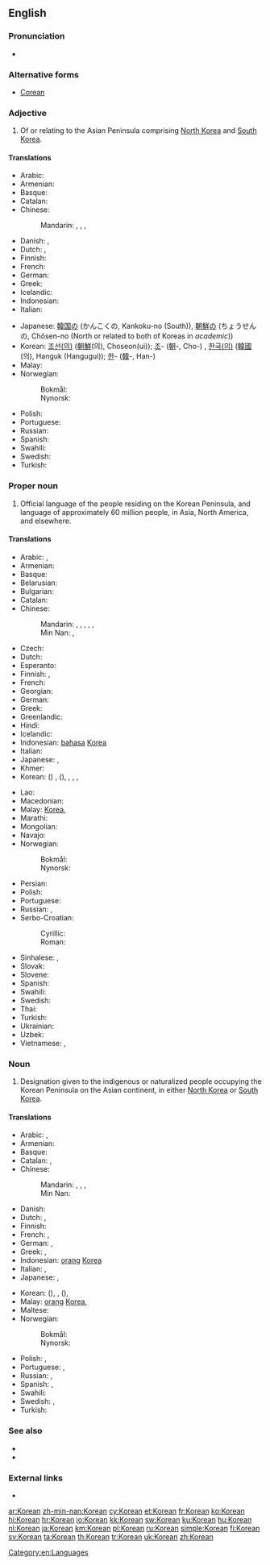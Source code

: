 {{interwiktionary|code=ko}}
{{also|korean|:Category:Korean language}}
==English==
{{wikipedia}}

===Pronunciation===
* {{audio|en-us-Korean.ogg|Audio (US)}}

===Alternative forms===
* [[Corean]]

===Adjective===
{{en-adj|-}}

# Of or relating to the Asian Peninsula comprising [[North Korea]] and [[South Korea]].

====Translations====
{{trans-top|relating to the Korean Peninsula}}
* Arabic: {{t-|ar|كوري|tr=kóori}}
* Armenian: {{t-|hy|կորեական|tr=koreakan}}
* Basque: {{t-|eu|korear}}
* Catalan: {{t-|ca|coreà}}
* Chinese:
*: Mandarin: {{t-SOP|cmn|[[朝鮮]][[的]]}}, {{t-SOP|cmn|[[朝鲜]][[的]]|tr=Cháoxiǎn de}}, {{t-SOP|cmn|[[韓国]][[的]]}}, {{t-SOP|cmn|[[韩国]][[的]]|tr=Hánguó de}}
* Danish: {{t-|da|koreansk}}, {{t-|da|koreanskt|n}}
* Dutch: {{t+|nl|Koreaans}}, {{t-|nl|Koreaanse}}
* Finnish: {{t+|fi|korealainen}}
* French: {{t+|fr|coréen}}
* German: {{t+|de|koreanisch}}
* Greek: {{t+|el|κορεατικός|tr=koreatikós}}
* Icelandic: {{t-|is|kóreskur}}
* Indonesian: {{t+|id|Korea}}
* Italian: {{t+|it|coreano}}
{{trans-mid}}
* Japanese: [[韓国]][[の]] (かんこくの, Kankoku-no (South)), [[朝鮮]][[の]] (ちょうせんの, Chōsen-no (North or related to both of Koreas in ''academic''))
* Korean: [[조선]][[의|(의)]] ([[朝鮮]](의), Choseon(ui)); [[조]]- ([[朝]]-, Cho-) {{qualifier|North Korea}}, [[한국]][[의|(의)]] ([[韓國]](의), Hanguk (Hangugui)); [[한]]- ([[韓]]-, Han-) {{qualifier|South Korea}}
* Malay: {{t-|ms|Korea}}
* Norwegian:
*: Bokmål: {{t-|nb|koreansk}}
*: Nynorsk: {{t-|nn|koreansk}}
* Polish: {{t+|pl|koreański|m}}
* Portuguese: {{t+|pt|coreano}}
* Russian: {{t+|ru|корейский|tr=koréjskij}}
* Spanish: {{t+|es|coreano}}
* Swahili: {{t-|sw|ya Korea}}
* Swedish: {{t+|sv|koreansk}}
* Turkish: {{t+|tr|Kore}}
{{trans-bottom}}

===Proper noun===
{{en-proper noun}}

# Official language of the people residing on the Korean Peninsula, and language of approximately 60 million people, in Asia, North America, and elsewhere.

====Translations====
{{trans-top|language}}
* Arabic: {{t-|ar|كوري|m|tr=kuuriy}}, {{t-|ar|الكورية|f|tr=al-kuríyya}}
* Armenian: {{t-|hy|կորեերեն|tr=koreeren}}
* Basque: {{t+|eu|koreera}}
* Belarusian: {{t-|be|карэйская|f|tr=karéjskaja|sc=Cyrl}}
* Bulgarian: {{t-|bg|корейски|m|tr=koréjski|sc=Cyrl}}
* Catalan: {{t-|ca|coreà|m}}
* Chinese:
*: Mandarin: {{t-|cmn|韓語|sc=Hani}}, {{t-|cmn|韩语|tr=Hányǔ|sc=Hani}}, {{t-|cmn|韓文|sc=Hani}}, {{t-|cmn|韩文|tr=Hánwén|sc=Hani}}, {{t-|cmn|朝鮮語|sc=Hani}}, {{t-|cmn|朝鲜语|tr=Cháoxiǎnyǔ|sc=Hani}}
*: Min Nan: {{t-|nan|韓文|tr=Hân-bûn|sc=Hans}}, {{t-|nan|韓語|tr=Hân-gú, Hân-gí|sc=Hans}}
* Czech: {{t+|cs|korejština|f}}
* Dutch: {{t+|nl|Koreaans|n}}
* Esperanto: {{t-|eo|Koreana}}
* Finnish: {{t+|fi|korea}}, {{t-|fi|korean kieli}}
* French: {{t+|fr|coréen|m}}
* Georgian: {{t-|ka|კორეული|tr=kʼoreuli|sc=Geor}}
* German: {{t+|de|Koreanisch|n}}
* Greek: {{t+|el|κορεατικά|n-p|tr=koreatiká}}
* Greenlandic: {{t-|kl|Koreamiusut}}
* Hindi: {{t+|hi|कोरियाई|tr=kōriyā'ī}}
* Icelandic: {{t+|is|kóreska}}
* Indonesian: [[bahasa]] [[Korea]]
* Italian: {{t+|it|coreano}}
* Japanese: {{t+|ja|韓国語|tr=かんこくご, Kankoku-go}} {{qualifier|South}}, {{t+|ja|朝鮮語|tr=ちょうせんご, Chōsen-go}} {{qualifier|North or academic}}
* Khmer: {{t-|km|ភាសាកូរ៉េ|tr=pīăsā kōrē|sc=Khmr}}
* Korean: {{t+|ko|조선어|tr=Joseoneo|sc=Hang}} ({{t+|ko|朝鮮語|sc=Hani}}) {{qualifier|North Korea}}, {{t+|ko|한국어|tr=Hangugeo|sc=Hang}} ({{t+|ko|韓國語|sc=Hani}}), {{t+|ko|한국말|tr=Hangungmal|sc=Hang}}, {{t+|ko|국어|tr=Gugeo|sc=Hang}}, {{t+|ko|우리말|tr=Urimal|sc=Hang}}, {{t+|ko|한글|tr=Hangeul|sc=Hang}} {{qualifier|informal, careful speakers regard this usage as incorrect}} {{qualifier|South Korea}}
{{trans-mid}}
* Lao: {{t+|lo|ພາສາເກົາຫຼີ|sc=Laoo}}
* Macedonian: {{t-|mk|корејски|m|tr=koréjski|sc=Cyrl}}
* Malay: {{l|ms|bahasa}} [[Korea]], {{t-|ms|Korea}}
* Marathi: {{t-|mr|कोरियन|f|tr=koriyana|sc=Deva}}
* Mongolian: {{t-|mn|солонгос хэл|tr=solongos hel|sc=Cyrl}}
* Navajo: {{tø|nv|Kolíya dineʼé bizaad}}
* Norwegian:
*: Bokmål: {{t-|nb|koreansk|m}}
*: Nynorsk: {{t-|nn|koreansk|m}}
* Persian: {{t-|fa|کرهای}}
* Polish: {{t+|pl|koreański|m}}
* Portuguese: {{t+|pt|coreano|m}}
* Russian: {{t+|ru|корейский язык|m|tr=koréjskij jazýk}}, {{t+|ru|корейский|m|tr=koréjskij}}
* Serbo-Croatian:
*: Cyrillic: {{t-|sh|корејски|m}}
*: Roman: {{t-|sh|korejski|m}}
* Sinhalese: {{t-|si|කොරියානු|tr=koriyānū|sc=Sinh}}, {{t-|si|කොරියානු භාෂාව|tr=koriyānū bhāṣāva|sc=Sinh}}
* Slovak: {{t+|sk|kórejčina|f}}
* Slovene: {{t+|sl|korejščina|f}}
* Spanish: {{t+|es|coreano|m}}
* Swahili: {{t-|sw|Kikorea}}
* Swedish: {{t+|sv|koreanska|c}}
* Thai: {{t+|th|ภาษาเกาหลี|tr= paa-săa gao-lĕe}}
* Turkish: {{t+|tr|Korece}}
* Ukrainian: {{t+|uk|корейська|f|tr=koréjs'ka|sc=Cyrl}}
* Uzbek: {{t|uz|koreys}}
* Vietnamese: {{t+|vi|tiếng Hàn Quốc}}, {{t+|vi|tiếng Triều Tiên}}
{{trans-bottom}}

===Noun===
{{en-noun}}

# Designation given to the indigenous or naturalized people occupying the Korean Peninsula on the Asian continent, in either [[North Korea]] or [[South Korea]].

====Translations====
{{trans-top|person}}
* Arabic: {{t-|ar|كوري|m|tr=kuuriy}}, {{t+|ar|كورية|f|tr=kuríyya}}
* Armenian: {{t-|hy|կորեացի|tr=koreac’i}}
* Basque: {{t-|eu|korear}}
* Catalan: {{t-|ca|coreà|m}}, {{t-|ca|coreana|f}}
* Chinese:
*: Mandarin: {{t|cmn|韓國人|sc=Hani}}, {{t|cmn|韩国人|tr=Hánguóren|sc=Hani}}, {{t|cmn|朝鮮人|sc=Hani}}, {{t|cmn|朝鲜人|tr=Cháoxiānrén|sc=Hani}}
*: Min Nan: {{t-|nan|韓國人|tr=Hân-kok-lâng|sc=Hans}}
* Danish: {{t-|da|Koreaner}}
* Dutch: {{t+|nl|Koreaans|m}}, {{t-|nl|Koreaanse|f}}
* Finnish: {{t+|fi|korealainen}}
* French: {{t+|fr|Coréen|m}}, {{t+|fr|Coréenne|f}}
* German: {{t+|de|Koreaner|m}}, {{t+|de|Koreanerin|f}}
* Greek: {{t+|el|Κορεάτης|tr=Koreátis}}, {{t+|el|Κορεάτισσα|f|tr=Koreátissa}}
* Indonesian: [[orang]] [[Korea]]
* Italian: {{t+|it|coreano|m}}, {{t+|it|coreana|f}}
* Japanese: {{t-|ja|朝鮮人|tr=ちょうせんじん, Chōsen-jin}}, {{t-|ja|韓国人|tr=かんこくじん, Kankoku-jin}} {{qualifier|South}}
{{trans-mid}}
* Korean: {{t+|ko|조선인|tr=Joseonin|sc=Hang}} ({{t+|ko|朝鮮人|sc=Hang}}), {{t-|ko|조선 사람|tr=Joseon saram|sc=Hang}} {{qualifier|North Korea}}, {{t+|ko|한국인|tr=Hangugin|sc=Hang}} ({{t+|ko|韓國人|sc=Hang}}), {{t-|ko|한국 사람|tr=Hanguk saram|sc=Hang}} {{qualifier|South Korea}}
* Malay: [[orang]] [[Korea]], {{t-|ms|Korea}}
* Maltese: {{t-|mt|Korejan|m}}
* Norwegian:
*: Bokmål: {{t-|no|koreaner|m}}
*: Nynorsk: {{t-|nn|koreanar|m}}
* Polish: {{t+|pl|Koreańczyk|m}}, {{t+|pl|Koreanka|f}}
* Portuguese: {{t+|pt|coreano|m}}, {{t-|pt|coreana|f}}
* Russian: {{t+|ru|кореец|m|tr=koréjec}}, {{t+|ru|кореянка|f|tr=korejánka}}
* Spanish: {{t+|es|coreano|m}}, {{t-|es|coreana|f}}
* Swahili: {{t+|sw|wakorea}}
* Swedish: {{t+|sv|Korean|m|alt=korean}}, {{t+|sv|koreanska|f}}
* Turkish: {{t+|tr|Koreli}}
{{trans-bottom}}

===See also===
* {{langcat}}
* {{langlist}}

===External links===
* {{ISO 639|link=Ethnologue|1code=ko|code=kor}}

[[Category:en:Languages]]

[[ar:Korean]]
[[zh-min-nan:Korean]]
[[cy:Korean]]
[[et:Korean]]
[[fr:Korean]]
[[ko:Korean]]
[[hi:Korean]]
[[hr:Korean]]
[[io:Korean]]
[[kk:Korean]]
[[sw:Korean]]
[[ku:Korean]]
[[hu:Korean]]
[[nl:Korean]]
[[ja:Korean]]
[[km:Korean]]
[[pl:Korean]]
[[ru:Korean]]
[[simple:Korean]]
[[fi:Korean]]
[[sv:Korean]]
[[ta:Korean]]
[[th:Korean]]
[[tr:Korean]]
[[uk:Korean]]
[[zh:Korean]]
